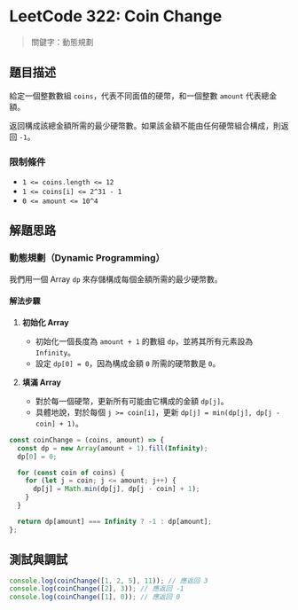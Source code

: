 # LeetCode 322: Coin Change

> 關鍵字：動態規劃

## 題目描述

給定一個整數數組 `coins`，代表不同面值的硬幣，和一個整數 `amount` 代表總金額。

返回構成該總金額所需的最少硬幣數。如果該金額不能由任何硬幣組合構成，則返回 `-1`。

### 限制條件

- `1 <= coins.length <= 12`
- `1 <= coins[i] <= 2^31 - 1`
- `0 <= amount <= 10^4`

## 解題思路

### 動態規劃（Dynamic Programming）

我們用一個 Array `dp` 來存儲構成每個金額所需的最少硬幣數。

#### 解法步驟

1. **初始化 Array**

   - 初始化一個長度為 `amount + 1` 的數組 `dp`，並將其所有元素設為 `Infinity`。
   - 設定 `dp[0] = 0`，因為構成金額 `0` 所需的硬幣數是 `0`。

2. **填滿 Array**
   - 對於每一個硬幣，更新所有可能由它構成的金額 `dp[j]`。
   - 具體地說，對於每個 `j >= coin[i]`，更新 `dp[j] = min(dp[j], dp[j - coin] + 1)`。

```javascript
const coinChange = (coins, amount) => {
  const dp = new Array(amount + 1).fill(Infinity);
  dp[0] = 0;

  for (const coin of coins) {
    for (let j = coin; j <= amount; j++) {
      dp[j] = Math.min(dp[j], dp[j - coin] + 1);
    }
  }

  return dp[amount] === Infinity ? -1 : dp[amount];
};
```

## 測試與調試

```javascript
console.log(coinChange([1, 2, 5], 11)); // 應返回 3
console.log(coinChange([2], 3)); // 應返回 -1
console.log(coinChange([1], 0)); // 應返回 0
```
